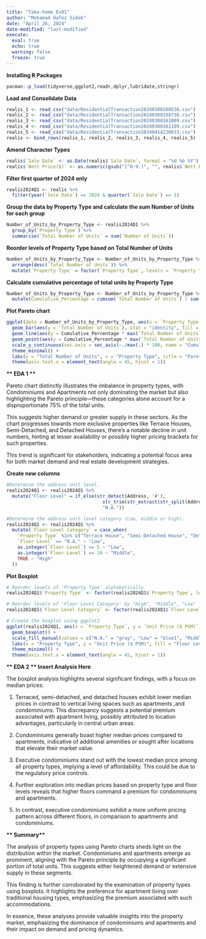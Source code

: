 ```yaml
---
title: "Take-home_Ex01"
author: "Mohamad Hafez Sidek"
date: "April 26, 2024"
date-modified: "last-modified"
execute:
  eval: true
  echo: true
  warning: false
  freeze: true
---
```


**Installing R Packages**

```r

pacman::p_load(tidyverse,ggplot2,readr,dplyr,lubridate,stringr)
```

**Load and Consolidate Data**

```r

realis_1 <- read_csv("data/ResidentialTransaction20240308160536.csv")
realis_2 <- read_csv("data/ResidentialTransaction20240308160736.csv")
realis_3 <- read_csv("data/ResidentialTransaction20240308161009.csv")
realis_4 <- read_csv("data/ResidentialTransaction20240308161109.csv")
realis_5 <- read_csv("data/ResidentialTransaction20240414220633.csv")
realis <- bind_rows(realis_1, realis_2, realis_3, realis_4, realis_5)
```

**Amend Character Types**

```r

realis$`Sale Date` <- as.Date(realis$`Sale Date`, format = "%d %b %Y")
realis$`Nett Price($)` <- as.numeric(gsub("[^0-9.]", "", realis$`Nett Price($)`))

```

**Filter first quarter of 2024 only**

```r

realis2024Q1 <- realis %>%
  filter(year(`Sale Date`) == 2024 & quarter(`Sale Date`) == 1)

```

**Group the data by Property Type and calculate the sum Number of Units for each group**

```r

Number_of_Units_by_Property_Type <- realis2024Q1 %>%
  group_by(`Property Type`) %>%
  summarise(`Total Number of Units` = sum(`Number of Units`))
```

**Reorder levels of Property Type based on Total Number of Units**

```r

Number_of_Units_by_Property_Type <- Number_of_Units_by_Property_Type %>%
  arrange(desc(`Total Number of Units`)) %>%
  mutate(`Property Type` = factor(`Property Type`, levels = `Property Type`))
```

**Calculate cumulative percentage of total units by Property Type**

```r
Number_of_Units_by_Property_Type <- Number_of_Units_by_Property_Type %>%
  mutate(Cumulative_Percentage = cumsum(`Total Number of Units`) / sum(`Total Number of Units`) * 100)
```

**Plot Pareto chart**

```r
ggplot(data = Number_of_Units_by_Property_Type, aes(x = `Property Type`)) +
  geom_bar(aes(y = `Total Number of Units`), stat = "identity", fill = "grey70") +
  geom_line(aes(y = Cumulative_Percentage * max(`Total Number of Units`) / 100), color = "red", size = 1) +
  geom_point(aes(y = Cumulative_Percentage * max(`Total Number of Units`) / 100), color = "blue", size = 2) +
  scale_y_continuous(sec.axis = sec_axis(~./max(.) * 100, name = "Cumulative Percentage")) +
  theme_minimal() +
  labs(y = "Total Number of Units", x = "Property Type", title = "Pareto Chart of Total Number of Units by Property Type") +
  theme(axis.text.x = element_text(angle = 45, hjust = 1)) 

```

**\*\* EDA 1 \*\***

Pareto chart distinctly illustrates the imbalance in property types, with Condominiums and Apartments not only dominating the market but also highlighting the Pareto principle---these categories alone account for a disproportionate 75% of the total units.

This suggests higher demand or greater supply in these sectors. As the chart progresses towards more exclusive properties like Terrace Houses, Semi-Detached, and Detached Houses, there's a notable decline in unit numbers, hinting at lesser availability or possibly higher pricing brackets for such properties.

This trend is significant for stakeholders, indicating a potential focus area for both market demand and real estate development strategies.

**Create new columns**

```r
#Determine the address unit level.
realis2024Q1 <- realis2024Q1 %>%
  mutate("Floor Level" = if_else(str_detect(Address, '#'),
                                   str_trim(str_extract(str_split(Address, "#", simplify = TRUE)[, 2], "^[^\\-]*")),
                                   "N.A."))

#Determine the address unit level category (Low, middle or high).
realis2024Q1 <- realis2024Q1 %>%
  mutate(`Floor Level Category` = case_when(
    `Property Type` %in% c("Terrace House", "Semi-Detached House", "Detached House") ~ "N.A.",
    `Floor Level` == "N.A." ~ "Low",
    as.integer(`Floor Level`) <= 5 ~ "Low",
    as.integer(`Floor Level`) <= 10 ~ "Middle",
    TRUE ~ "High"
  ))


```

**Plot Boxplot**

```r
# Reorder levels of 'Property Type' alphabetically
realis2024Q1$`Property Type` <- factor(realis2024Q1$`Property Type`, levels = c("Apartment","Condominium","Terrace House", "Semi-Detached House","Detached House","Executive Condominium"))

# Reorder levels of 'Floor Level Category' by "High", "Middle", "Low"
realis2024Q1$`Floor Level Category` <- factor(realis2024Q1$`Floor Level Category`, levels = c("High", "Middle", "Low"))

# Create the boxplot using ggplot2
ggplot(realis2024Q1, aes(x = `Property Type`, y = `Unit Price ($ PSM)`, fill = `Floor Level Category`)) +
  geom_boxplot() +
  scale_fill_manual(values = c("N.A." = "gray", "Low" = "blue1", "Middle" ="blue3", "High" = "blue4")) +
  labs(x = "Property Type", y = "Unit Price ($ PSM)", fill = "Floor Level Category") +
  theme_minimal() +
  theme(axis.text.x = element_text(angle = 45, hjust = 1))


```

**\*\* EDA 2 \*\* Insert Analysis Here**

The boxplot analysis highlights several significant findings, with a focus on median prices:

1.  Terraced, semi-detached, and detached houses exhibit lower median prices in contrast to vertical living spaces such as apartments ,and condominiums. This discrepancy suggests a potential premium associated with apartment living, possibly attributed to location advantages, particularly in central urban areas.

2.  Condominiums generally boast higher median prices compared to apartments, indicative of additional amenities or sought after locations that elevate their market value.

3.  Executive condominiums stand out with the lowest median price among all property types, implying a level of affordability. This could be due to the regulatory price controls.

4.  Further exploration into median prices based on property type and floor levels reveals that higher floors command a premium for condominiums and apartments.

5.  In contrast, executive condominiums exhibit a more uniform pricing pattern across different floors, in comparison to apartments and condominiums.

**\*\* Summary\*\***

The analysis of property types using Pareto charts sheds light on the distribution within the market. Condominiums and apartments emerge as prominent, aligning with the Pareto principle by occupying a significant portion of total units. This suggests either heightened demand or extensive supply in these segments.

This finding is further corroborated by the examination of property types using boxplots. It highlights the preference for apartment living over traditional housing types, emphasizing the premium associated with such accommodations.

In essence, these analyses provide valuable insights into the property market, emphasizing the dominance of condominiums and apartments and their impact on demand and pricing dynamics.
